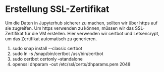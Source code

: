 # Erstellung SSL-Zertifikat
Um die Daten in Jupyterhub sicherer zu machen, sollten wir über https auf sie zugreifen. Um https verwenden zu können, müssen wir das SSL-Zertifikat für die VM erstellen. Hier verwenden wir certbot und Letsencrypt, um das Zertifikat automatisch zu generieren.

1.	sudo snap install --classic certbot
2.	sudo ln -s /snap/bin/certbot /usr/bin/certbot
3.	sudo certbot certonly –standalone
4.	openssl dhparam -out /etc/ssl/certs/dhparams.pem 2048

